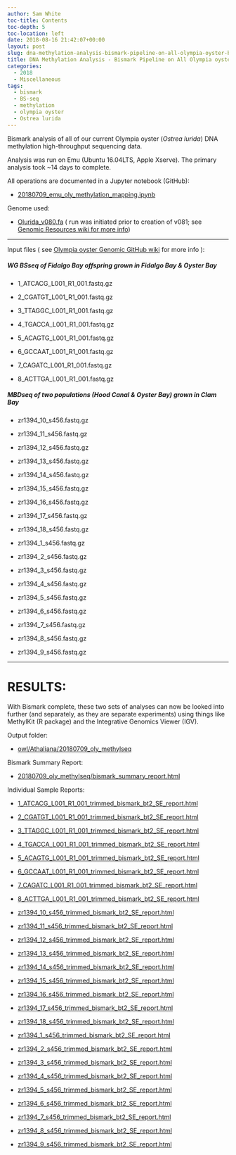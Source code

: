 ```yaml
---
author: Sam White
toc-title: Contents
toc-depth: 5
toc-location: left
date: 2018-08-16 21:42:07+00:00
layout: post
slug: dna-methylation-analysis-bismark-pipeline-on-all-olympia-oyster-bsseq-datasets
title: DNA Methylation Analysis - Bismark Pipeline on All Olympia oyster BSseq Datasets
categories:
  - 2018
  - Miscellaneous
tags:
  - bismark
  - BS-seq
  - methylation
  - olympia oyster
  - Ostrea lurida
---
```


Bismark analysis of all of our current Olympia oyster (_Ostrea lurida_) DNA methylation high-throughput sequencing data.

Analysis was run on Emu (Ubuntu 16.04LTS, Apple Xserve). The primary analysis took ~14 days to complete.

All operations are documented in a Jupyter notebook (GitHub):





  * [20180709_emu_oly_methylation_mapping.ipynb](https://github.com/RobertsLab/code/blob/master/notebooks/sam/20180709_emu_oly_methylation_mapping.ipynb)



Genome used:



  * [Olurida_v080.fa](https://owl.fish.washington.edu/halfshell/genomic-databank/Olurida_v080.fa) ( run was initiated prior to creation of v081; see [Genomic Resources wiki for more info ](https://github.com/RobertsLab/resources/wiki/Genomic-Resources#ostrea-lurida))





* * *



Input files ( see [Olympia oyster Genomic GitHub wiki](https://github.com/RobertsLab/project-olympia.oyster-genomic/wiki) for more info ):



##### WG BSseq of Fidalgo Bay offspring grown in Fidalgo Bay & Oyster Bay







  * 1_ATCACG_L001_R1_001.fastq.gz



  * 2_CGATGT_L001_R1_001.fastq.gz



  * 3_TTAGGC_L001_R1_001.fastq.gz



  * 4_TGACCA_L001_R1_001.fastq.gz



  * 5_ACAGTG_L001_R1_001.fastq.gz



  * 6_GCCAAT_L001_R1_001.fastq.gz



  * 7_CAGATC_L001_R1_001.fastq.gz



  * 8_ACTTGA_L001_R1_001.fastq.gz






##### MBDseq of two populations (Hood Canal & Oyster Bay) grown in Clam Bay







  * zr1394_10_s456.fastq.gz



  * zr1394_11_s456.fastq.gz



  * zr1394_12_s456.fastq.gz



  * zr1394_13_s456.fastq.gz



  * zr1394_14_s456.fastq.gz



  * zr1394_15_s456.fastq.gz



  * zr1394_16_s456.fastq.gz



  * zr1394_17_s456.fastq.gz



  * zr1394_18_s456.fastq.gz



  * zr1394_1_s456.fastq.gz



  * zr1394_2_s456.fastq.gz



  * zr1394_3_s456.fastq.gz



  * zr1394_4_s456.fastq.gz



  * zr1394_5_s456.fastq.gz



  * zr1394_6_s456.fastq.gz



  * zr1394_7_s456.fastq.gz



  * zr1394_8_s456.fastq.gz



  * zr1394_9_s456.fastq.gz






* * *





# RESULTS:





With Bismark complete, these two sets of analyses can now be looked into further (and separately, as they are separate experiments) using things like MethylKit (R package) and 
the Integrative Genomics Viewer (IGV).

Output folder:





  * [owl/Athaliana/20180709_oly_methylseq](https://owl.fish.washington.edu/Athaliana/20180709_oly_methylseq/)



Bismark Summary Report:



  * [20180709_oly_methylseq/bismark_summary_report.html](https://owl.fish.washington.edu/Athaliana/20180709_oly_methylseq/bismark_summary_report.html)



Individual Sample Reports:



  * [1_ATCACG_L001_R1_001_trimmed_bismark_bt2_SE_report.html](https://owl.fish.washington.edu/Athaliana/20180709_oly_methylseq/1_ATCACG_L001_R1_001_trimmed_bismark_bt2_SE_report.html)



  * [2_CGATGT_L001_R1_001_trimmed_bismark_bt2_SE_report.html](https://owl.fish.washington.edu/Athaliana/20180709_oly_methylseq/2_CGATGT_L001_R1_001_trimmed_bismark_bt2_SE_report.html)



  * [3_TTAGGC_L001_R1_001_trimmed_bismark_bt2_SE_report.html](https://owl.fish.washington.edu/Athaliana/20180709_oly_methylseq/3_TTAGGC_L001_R1_001_trimmed_bismark_bt2_SE_report.html)



  * [4_TGACCA_L001_R1_001_trimmed_bismark_bt2_SE_report.html](https://owl.fish.washington.edu/Athaliana/20180709_oly_methylseq/4_TGACCA_L001_R1_001_trimmed_bismark_bt2_SE_report.html)



  * [5_ACAGTG_L001_R1_001_trimmed_bismark_bt2_SE_report.html](https://owl.fish.washington.edu/Athaliana/20180709_oly_methylseq/5_ACAGTG_L001_R1_001_trimmed_bismark_bt2_SE_report.html)



  * [6_GCCAAT_L001_R1_001_trimmed_bismark_bt2_SE_report.html](https://owl.fish.washington.edu/Athaliana/20180709_oly_methylseq/6_GCCAAT_L001_R1_001_trimmed_bismark_bt2_SE_report.html)



  * [7_CAGATC_L001_R1_001_trimmed_bismark_bt2_SE_report.html](https://owl.fish.washington.edu/Athaliana/20180709_oly_methylseq/7_CAGATC_L001_R1_001_trimmed_bismark_bt2_SE_report.html)



  * [8_ACTTGA_L001_R1_001_trimmed_bismark_bt2_SE_report.html](https://owl.fish.washington.edu/Athaliana/20180709_oly_methylseq/8_ACTTGA_L001_R1_001_trimmed_bismark_bt2_SE_report.html)



  * [zr1394_10_s456_trimmed_bismark_bt2_SE_report.html](https://owl.fish.washington.edu/Athaliana/20180709_oly_methylseq/zr1394_10_s456_trimmed_bismark_bt2_SE_report.html)



  * [zr1394_11_s456_trimmed_bismark_bt2_SE_report.html](https://owl.fish.washington.edu/Athaliana/20180709_oly_methylseq/zr1394_11_s456_trimmed_bismark_bt2_SE_report.html)



  * [zr1394_12_s456_trimmed_bismark_bt2_SE_report.html](https://owl.fish.washington.edu/Athaliana/20180709_oly_methylseq/zr1394_12_s456_trimmed_bismark_bt2_SE_report.html)



  * [zr1394_13_s456_trimmed_bismark_bt2_SE_report.html](https://owl.fish.washington.edu/Athaliana/20180709_oly_methylseq/zr1394_13_s456_trimmed_bismark_bt2_SE_report.html)



  * [zr1394_14_s456_trimmed_bismark_bt2_SE_report.html](https://owl.fish.washington.edu/Athaliana/20180709_oly_methylseq/zr1394_14_s456_trimmed_bismark_bt2_SE_report.html)



  * [zr1394_15_s456_trimmed_bismark_bt2_SE_report.html](https://owl.fish.washington.edu/Athaliana/20180709_oly_methylseq/zr1394_15_s456_trimmed_bismark_bt2_SE_report.html)



  * [zr1394_16_s456_trimmed_bismark_bt2_SE_report.html](https://owl.fish.washington.edu/Athaliana/20180709_oly_methylseq/zr1394_16_s456_trimmed_bismark_bt2_SE_report.html)



  * [zr1394_17_s456_trimmed_bismark_bt2_SE_report.html](https://owl.fish.washington.edu/Athaliana/20180709_oly_methylseq/zr1394_17_s456_trimmed_bismark_bt2_SE_report.html)



  * [zr1394_18_s456_trimmed_bismark_bt2_SE_report.html](https://owl.fish.washington.edu/Athaliana/20180709_oly_methylseq/zr1394_18_s456_trimmed_bismark_bt2_SE_report.html)



  * [zr1394_1_s456_trimmed_bismark_bt2_SE_report.html](https://owl.fish.washington.edu/Athaliana/20180709_oly_methylseq/zr1394_1_s456_trimmed_bismark_bt2_SE_report.html)



  * [zr1394_2_s456_trimmed_bismark_bt2_SE_report.html](https://owl.fish.washington.edu/Athaliana/20180709_oly_methylseq/zr1394_2_s456_trimmed_bismark_bt2_SE_report.html)



  * [zr1394_3_s456_trimmed_bismark_bt2_SE_report.html](https://owl.fish.washington.edu/Athaliana/20180709_oly_methylseq/zr1394_3_s456_trimmed_bismark_bt2_SE_report.html)



  * [zr1394_4_s456_trimmed_bismark_bt2_SE_report.html](https://owl.fish.washington.edu/Athaliana/20180709_oly_methylseq/zr1394_4_s456_trimmed_bismark_bt2_SE_report.html)



  * [zr1394_5_s456_trimmed_bismark_bt2_SE_report.html](https://owl.fish.washington.edu/Athaliana/20180709_oly_methylseq/zr1394_5_s456_trimmed_bismark_bt2_SE_report.html)



  * [zr1394_6_s456_trimmed_bismark_bt2_SE_report.html](https://owl.fish.washington.edu/Athaliana/20180709_oly_methylseq/zr1394_6_s456_trimmed_bismark_bt2_SE_report.html)



  * [zr1394_7_s456_trimmed_bismark_bt2_SE_report.html](https://owl.fish.washington.edu/Athaliana/20180709_oly_methylseq/zr1394_7_s456_trimmed_bismark_bt2_SE_report.html)



  * [zr1394_8_s456_trimmed_bismark_bt2_SE_report.html](https://owl.fish.washington.edu/Athaliana/20180709_oly_methylseq/zr1394_8_s456_trimmed_bismark_bt2_SE_report.html)



  * [zr1394_9_s456_trimmed_bismark_bt2_SE_report.html](https://owl.fish.washington.edu/Athaliana/20180709_oly_methylseq/zr1394_9_s456_trimmed_bismark_bt2_SE_report.html)



